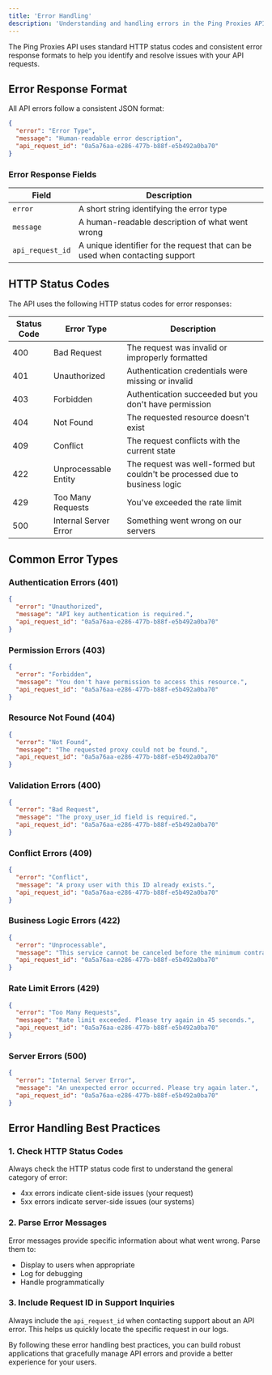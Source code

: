 ```yaml
---
title: 'Error Handling'
description: 'Understanding and handling errors in the Ping Proxies API'
---
```


The Ping Proxies API uses standard HTTP status codes and consistent error response formats to help you identify and resolve issues with your API requests.

## Error Response Format

All API errors follow a consistent JSON format:

```json
{
  "error": "Error Type",
  "message": "Human-readable error description",
  "api_request_id": "0a5a76aa-e286-477b-b88f-e5b492a0ba70"
}
```

### Error Response Fields

| Field | Description |
|-------|-------------|
| `error` | A short string identifying the error type |
| `message` | A human-readable description of what went wrong |
| `api_request_id` | A unique identifier for the request that can be used when contacting support |

## HTTP Status Codes

The API uses the following HTTP status codes for error responses:

| Status Code | Error Type | Description |
|-------------|------------|-------------|
| 400 | Bad Request | The request was invalid or improperly formatted |
| 401 | Unauthorized | Authentication credentials were missing or invalid |
| 403 | Forbidden | Authentication succeeded but you don't have permission |
| 404 | Not Found | The requested resource doesn't exist |
| 409 | Conflict | The request conflicts with the current state |
| 422 | Unprocessable Entity | The request was well-formed but couldn't be processed due to business logic |
| 429 | Too Many Requests | You've exceeded the rate limit |
| 500 | Internal Server Error | Something went wrong on our servers |

## Common Error Types

### Authentication Errors (401)

```json
{
  "error": "Unauthorized",
  "message": "API key authentication is required.",
  "api_request_id": "0a5a76aa-e286-477b-b88f-e5b492a0ba70"
}
```

### Permission Errors (403)

```json
{
  "error": "Forbidden",
  "message": "You don't have permission to access this resource.",
  "api_request_id": "0a5a76aa-e286-477b-b88f-e5b492a0ba70"
}
```

### Resource Not Found (404)

```json
{
  "error": "Not Found",
  "message": "The requested proxy could not be found.",
  "api_request_id": "0a5a76aa-e286-477b-b88f-e5b492a0ba70"
}
```

### Validation Errors (400)

```json
{
  "error": "Bad Request",
  "message": "The proxy_user_id field is required.",
  "api_request_id": "0a5a76aa-e286-477b-b88f-e5b492a0ba70"
}
```

### Conflict Errors (409)

```json
{
  "error": "Conflict",
  "message": "A proxy user with this ID already exists.",
  "api_request_id": "0a5a76aa-e286-477b-b88f-e5b492a0ba70"
}
```

### Business Logic Errors (422)

```json
{
  "error": "Unprocessable",
  "message": "This service cannot be canceled before the minimum contract period.",
  "api_request_id": "0a5a76aa-e286-477b-b88f-e5b492a0ba70"
}
```

### Rate Limit Errors (429)

```json
{
  "error": "Too Many Requests",
  "message": "Rate limit exceeded. Please try again in 45 seconds.",
  "api_request_id": "0a5a76aa-e286-477b-b88f-e5b492a0ba70"
}
```

### Server Errors (500)

```json
{
  "error": "Internal Server Error",
  "message": "An unexpected error occurred. Please try again later.",
  "api_request_id": "0a5a76aa-e286-477b-b88f-e5b492a0ba70"
}
```

## Error Handling Best Practices

### 1. Check HTTP Status Codes

Always check the HTTP status code first to understand the general category of error:
- 4xx errors indicate client-side issues (your request)
- 5xx errors indicate server-side issues (our systems)

### 2. Parse Error Messages

Error messages provide specific information about what went wrong. Parse them to:
- Display to users when appropriate
- Log for debugging
- Handle programmatically

### 3. Include Request ID in Support Inquiries

Always include the `api_request_id` when contacting support about an API error. This helps us quickly locate the specific request in our logs.

By following these error handling best practices, you can build robust applications that gracefully manage API errors and provide a better experience for your users.